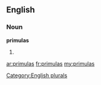 ==English==

===Noun===
'''primulas'''

# {{plural of|[[primula]]}}

[[Category:English plurals]]

[[ar:primulas]]
[[fr:primulas]]
[[my:primulas]]
